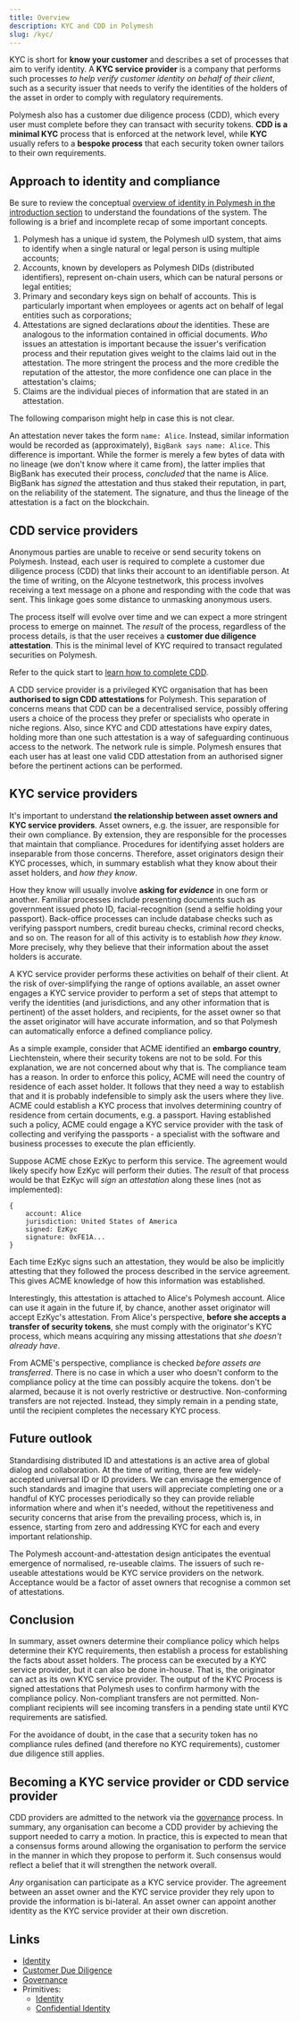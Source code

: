 ```yaml
---
title: Overview
description: KYC and CDD in Polymesh
slug: /kyc/
---
```


KYC is short for **know your customer** and describes a set of processes that aim to verify identity. A **KYC service provider** is a company that performs such processes _to help verify customer identity on behalf of their client_, such as a security issuer that needs to verify the identities of the holders of the asset in order to comply with regulatory requirements.

Polymesh also has a customer due diligence process (CDD), which every user must complete before they can transact with security tokens. **CDD is a minimal KYC** process that is enforced at the network level, while **KYC** usually refers to a **bespoke process** that each security token owner tailors to their own requirements.

## Approach to identity and compliance

Be sure to review the conceptual [overview of identity in Polymesh in the introduction section](/introduction/identity) to understand the foundations of the system. The following is a brief and incomplete recap of some important concepts.

1. Polymesh has a unique id system, the Polymesh uID system, that aims to identify when a single natural or legal person is using multiple accounts;
2. Accounts, known by developers as Polymesh DIDs (distributed identifiers), represent on-chain users, which can be natural persons or legal entities;
3. Primary and secondary keys sign on behalf of accounts. This is particularly important when employees or agents act on behalf of legal entities such as corporations;
4. Attestations are signed declarations _about_ the identities. These are analogous to the information contained in official documents. _Who_ issues an attestation is important because the issuer's verification process and their reputation gives weight to the claims laid out in the attestation. The more stringent the process and the more credible the reputation of the attestor, the more confidence one can place in the attestation's claims;
5. Claims are the individual pieces of information that are stated in an attestation.

The following comparison might help in case this is not clear.

An attestation never takes the form `name: Alice`. Instead, similar information would be recorded as (approximately), `BigBank says name: Alice`. This difference is important. While the former is merely a few bytes of data with no lineage (we don't know where it came from), the latter implies that BigBank has executed their process, _concluded_ that the name is Alice. BigBank has _signed_ the attestation and thus staked their reputation, in part, on the reliability of the statement. The signature, and thus the lineage of the attestation is a fact on the blockchain.

## CDD service providers

Anonymous parties are unable to receive or send security tokens on Polymesh. Instead, each user is required to complete a customer due diligence process (CDD) that links their account to an identifiable person. At the time of writing, on the Alcyone testnetwork, this process involves receiving a text message on a phone and responding with the code that was sent. This linkage goes some distance to unmasking anonymous users.

The process itself will evolve over time and we can expect a more stringent process to emerge on mainnet. The _result_ of the process, regardless of the process details, is that the user receives a **customer due diligence attestation**. This is the minimal level of KYC required to transact regulated securities on Polymesh.

<HighlightBox type="tip">

Refer to the quick start to [learn how to complete CDD](/quickstart/verification-with-cdd).

</HighlightBox>

A CDD service provider is a privileged KYC organisation that has been **authorised to sign CDD attestations** for Polymesh. This separation of concerns means that CDD can be a decentralised service, possibly offering users a choice of the process they prefer or specialists who operate in niche regions. Also, since KYC and CDD attestations have expiry dates, holding more than one such attestation is a way of safeguarding continuous access to the network. The network rule is simple. Polymesh ensures that each user has at least one valid CDD attestation from an authorised signer before the pertinent actions can be performed.

## KYC service providers

It's important to understand **the relationship between asset owners and KYC service providers**. Asset owners, e.g. the issuer, are responsible for their own compliance. By extension, they are responsible for the processes that maintain that compliance. Procedures for identifying asset holders are inseparable from those concerns. Therefore, asset originators design their KYC processes, which, in summary establish what they know about their asset holders, and _how they know_.

How they know will usually involve **asking for _evidence_** in one form or another. Familiar processes include presenting documents such as government issued photo ID, facial-recognition (send a selfie holding your passport). Back-office processes can include database checks such as verifying passport numbers, credit bureau checks, criminal record checks, and so on. The reason for all of this activity is to establish _how they know_. More precisely, why they believe that their information about the asset holders is accurate.

A KYC service provider performs these activities on behalf of their client. At the risk of over-simplifying the range of options available, an asset owner engages a KYC service provider to perform a set of steps that attempt to verify the identities (and jurisdictions, and any other information that is pertinent) of the asset holders, and recipients, for the asset owner so that the asset originator will have accurate information, and so that Polymesh can automatically enforce a defined compliance policy.

As a simple example, consider that ACME identified an **embargo country**, Liechtenstein, where their security tokens are not to be sold. For this explanation, we are not concerned about why that is. The compliance team has a reason. In order to enforce this policy, ACME will need the country of residence of each asset holder. It follows that they need a way to establish that and it is probably indefensible to simply ask the users where they live. ACME could establish a KYC process that involves determining country of residence from certain documents, e.g. a passport. Having established such a policy, ACME could engage a KYC service provider with the task of collecting and verifying the passports - a specialist with the software and business processes to execute the plan efficiently.

Suppose ACME chose EzKyc to perform this service. The agreement would likely specify how EzKyc will perform their duties. The _result_ of that process would be that EzKyc will _sign_ an _attestation_ along these lines (not as implemented):

```
{
    account: Alice
    jurisdiction: United States of America
    signed: EzKyc
    signature: 0xFE1A...
}
```
Each time EzKyc signs such an attestation, they would be also be implicitly attesting that they followed the process described in the service agreement. This gives ACME knowledge of how this information was established.

Interestingly, this attestation is attached to Alice's Polymesh account. Alice can use it again in the future if, by chance, another asset originator will accept EzKyc's attestation. From Alice's perspective, **before she accepts a transfer of security tokens**, she must comply with the originator's KYC process, which means acquiring any missing attestations that _she doesn't already have_.

From ACME's perspective, compliance is checked _before assets are transferred_. There is no case in which a user who doesn't conform to the compliance policy at the time can possibly acquire the tokens. don't be alarmed, because it is not overly restrictive or destructive. Non-conforming transfers are not rejected. Instead, they simply remain in a pending state, until the recipient completes the necessary KYC process.

## Future outlook

Standardising distributed ID and attestations is an active area of global dialog and collaboration. At the time of writing, there are few widely-accepted universal ID or ID providers. We can envisage the emergence of such standards and imagine that users will appreciate completing one or a handful of KYC processes periodically so they can provide reliable information where and when it's needed, without the repetitiveness and security concerns that arise from the prevailing process, which is, in essence, starting from zero and addressing KYC for each and every important relationship.

The Polymesh account-and-attestation design anticipates the eventual emergence of normalised, re-useable claims. The issuers of such re-useable attestations would be KYC service providers on the network. Acceptance would be a factor of asset owners that recognise a common set of attestations.

## Conclusion

In summary, asset owners determine their compliance policy which helps determine their KYC requirements, then establish a process for establishing the facts about asset holders. The process can be executed by a KYC service provider, but it can also be done in-house. That is, the originator can act as its own KYC service provider. The output of the KYC Process is signed attestations that Polymesh uses to confirm harmony with the compliance policy. Non-compliant transfers are not permitted. Non-compliant recipients will see incoming transfers in a pending state until KYC requirements are satisfied.

For the avoidance of doubt, in the case that a security token has no compliance rules defined (and therefore no KYC requirements), customer due diligence still applies.

## Becoming a KYC service provider or CDD service provider

<!-- TODO: This is an opportunity to include a procedure or point of contact to direct businesses that want to explore becoming a KYC provider. -->

CDD providers are admitted to the network via the [governance](/introduction/governance) process. In summary, any organisation can become a CDD provider by achieving the support needed to carry a motion. In practice, this is expected to mean that a consensus forms around allowing the organisation to perform the service in the manner in which they propose to perform it. Such consensus would reflect a belief that it will strengthen the network overall.

_Any_ organisation can participate as a KYC service provider. The agreement between an asset owner and the KYC service provider they rely upon to provide the information is bi-lateral. An asset owner can appoint another identity as the KYC service provider at their own discretion.

## Links

- [Identity](/introduction/identity)
- [Customer Due Diligence](/quickstart/verification-with-cdd)
- [Governance](/introduction/governance)
- Primitives:
    - [Identity](/polymesh-docs/primitives/identity/)
    - [Confidential Identity](/polymesh-docs/primitives/confidential-identity/)
